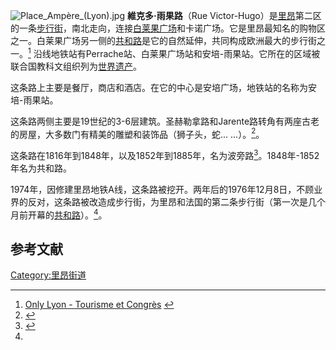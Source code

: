 [[File:Place_Ampère_(Lyon).jpg|thumb]]
'''維克多·雨果路'''（Rue Victor-Hugo）是[[里昂|里昂]]第二区的一条[[步行街|步行街]]，南北走向，连接[[白莱果广场|白莱果广场]]和卡诺广场。它是里昂最知名的购物区之一。白莱果广场另一侧的[[共和路_(里昂)|共和路]]是它的自然延伸，共同构成欧洲最大的步行街之一。<ref>[http://www.lyon-france.com/page/p-734/art_id-/ Only Lyon - Tourisme et Congrès] {{webarchive|url=https://web.archive.org/web/20080312142310/http://www.lyon-france.com/page/p-734/art_id-/ |date=2008-03-12 }}</ref> 沿线地铁站有Perrache站、白莱果广场站和安培-雨果站。它所在的区域被联合国教科文组织列为[[世界遗产|世界遗产]]。

这条路上主要是餐厅，商店和酒店。在它的中心是安培广场，地铁站的名称为安培-雨果站。

这条路两侧主要是19世纪的3-6层建筑。圣赫勒拿路和Jarente路转角有两座古老的房屋，大多数门有精美的雕塑和装饰品（狮子头，蛇... ...）。<ref name="Rues">{{cite web |title=Rue Victor-Hugo |url=http://ruesdelyon.wysiup.net/PageRubrique.php?ID=1005237&rubID=1005249 |publisher=Rues de Lyon |language=fr |accessdate=13 December 2009 |archive-url=https://web.archive.org/web/20120222232014/http://ruesdelyon.wysiup.net/PageRubrique.php?ID=1005237&rubID=1005249 |archive-date=2012-02-22 |dead-url=yes }}</ref>。  

这条路在1816年到1848年，以及1852年到1885年，名为波旁路<ref>{{cite book |title=À travers les rues de Lyon |first=Adolphe |last=Vachet |year=1902 |edition=1982, Marseille |place=Lyon |publisher=Laffitte reprints |language=fr |isbn=2-7348-0062-4 |pages=486—88}}</ref>。1848年-1852年名为共和路。

1974年，因修建里昂地铁A线，这条路被挖开。两年后的1976年12月8日，不顾业界的反对，这条路被改造成步行街，为里昂和法国的第二条步行街（第一次是几个月前开幕的[[共和路_(里昂)|共和路]]）。<ref name="Rues"/>。

==参考文献==
{{reflist}}

[[Category:里昂街道|Category:里昂街道]]